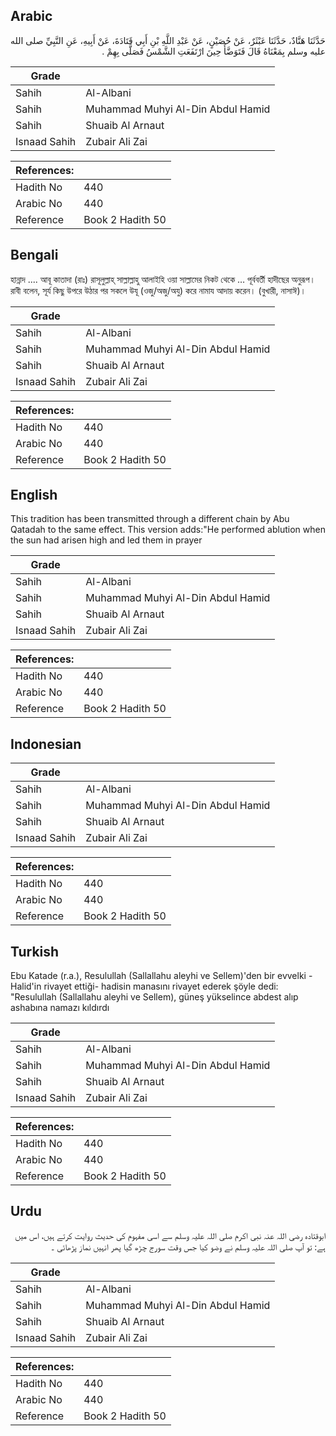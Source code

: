 ## Arabic


<div dir="rtl" lang="ar" style={{fontSize:'larger',backgroundColor:'#f8f9fa',padding:20}}>
حَدَّثَنَا هَنَّادٌ، حَدَّثَنَا عَبْثَرٌ، عَنْ حُصَيْنٍ، عَنْ عَبْدِ اللَّهِ بْنِ أَبِي قَتَادَةَ، عَنْ أَبِيهِ، عَنِ النَّبِيِّ صلى الله عليه وسلم بِمَعْنَاهُ قَالَ فَتَوَضَّأَ حِينَ ارْتَفَعَتِ الشَّمْسُ فَصَلَّى بِهِمْ ‏.‏
</div>
<div style={{backgroundColor:'#f8f9fa',padding:20, marginBottom: 10}}><table> <thead> <tr> <th>Grade</th> <th></th> </tr> </thead> <tbody> <tr><td>Sahih</td><td>Al-Albani</td></tr><tr><td>Sahih</td><td>Muhammad Muhyi Al-Din Abdul Hamid</td></tr><tr><td>Sahih</td><td>Shuaib Al Arnaut</td></tr><tr><td>Isnaad Sahih</td><td>Zubair Ali Zai</td></tr></tbody></table><table> <thead> <tr> <th>References:</th> <th></th> </tr> </thead> <tbody><tr><td>Hadith No</td><td>440</td></tr><tr><td>Arabic No</td><td>440</td></tr><tr><td>Reference</td><td>Book 2 Hadith 50</td></tr></tbody></table></div>

## Bengali


<div dir="ltr" lang="bn" style={{fontSize:'larger',backgroundColor:'#f8f9fa',padding:20}}>
হান্নাদ .... আবূ কাতাদা (রাঃ) রাসূলুল্লাহ্ সাল্লাল্লাহু আলাইহি ওয়া সাল্লামের নিকট থেকে … পূর্ববর্তী হাদীছের অনুরূপ। রাবী বলেন, সূর্য কিছু উপরে উঠার পর সকলে উযূ (ওজু/অজু/অযু) করে নামায আদায় করেন। (বুখারী, নাসাঈ)।
</div>
<div style={{backgroundColor:'#f8f9fa',padding:20, marginBottom: 10}}><table> <thead> <tr> <th>Grade</th> <th></th> </tr> </thead> <tbody> <tr><td>Sahih</td><td>Al-Albani</td></tr><tr><td>Sahih</td><td>Muhammad Muhyi Al-Din Abdul Hamid</td></tr><tr><td>Sahih</td><td>Shuaib Al Arnaut</td></tr><tr><td>Isnaad Sahih</td><td>Zubair Ali Zai</td></tr></tbody></table><table> <thead> <tr> <th>References:</th> <th></th> </tr> </thead> <tbody><tr><td>Hadith No</td><td>440</td></tr><tr><td>Arabic No</td><td>440</td></tr><tr><td>Reference</td><td>Book 2 Hadith 50</td></tr></tbody></table></div>

## English


<div dir="ltr" lang="en" style={{fontSize:'larger',backgroundColor:'#f8f9fa',padding:20}}>
This tradition has been transmitted through a different chain by Abu Qatadah to the same effect. This version adds:"He performed ablution when the sun had arisen high and led them in prayer
</div>
<div style={{backgroundColor:'#f8f9fa',padding:20, marginBottom: 10}}><table> <thead> <tr> <th>Grade</th> <th></th> </tr> </thead> <tbody> <tr><td>Sahih</td><td>Al-Albani</td></tr><tr><td>Sahih</td><td>Muhammad Muhyi Al-Din Abdul Hamid</td></tr><tr><td>Sahih</td><td>Shuaib Al Arnaut</td></tr><tr><td>Isnaad Sahih</td><td>Zubair Ali Zai</td></tr></tbody></table><table> <thead> <tr> <th>References:</th> <th></th> </tr> </thead> <tbody><tr><td>Hadith No</td><td>440</td></tr><tr><td>Arabic No</td><td>440</td></tr><tr><td>Reference</td><td>Book 2 Hadith 50</td></tr></tbody></table></div>

## Indonesian


<div dir="ltr" lang="id" style={{fontSize:'larger',backgroundColor:'#f8f9fa',padding:20}}>

</div>
<div style={{backgroundColor:'#f8f9fa',padding:20, marginBottom: 10}}><table> <thead> <tr> <th>Grade</th> <th></th> </tr> </thead> <tbody> <tr><td>Sahih</td><td>Al-Albani</td></tr><tr><td>Sahih</td><td>Muhammad Muhyi Al-Din Abdul Hamid</td></tr><tr><td>Sahih</td><td>Shuaib Al Arnaut</td></tr><tr><td>Isnaad Sahih</td><td>Zubair Ali Zai</td></tr></tbody></table><table> <thead> <tr> <th>References:</th> <th></th> </tr> </thead> <tbody><tr><td>Hadith No</td><td>440</td></tr><tr><td>Arabic No</td><td>440</td></tr><tr><td>Reference</td><td>Book 2 Hadith 50</td></tr></tbody></table></div>

## Turkish


<div dir="ltr" lang="tr" style={{fontSize:'larger',backgroundColor:'#f8f9fa',padding:20}}>
Ebu Katade (r.a.), Resulullah (Sallallahu aleyhi ve Sellem)'den bir evvelki -Halid'in rivayet ettiği- hadisin manasını rivayet ederek şöyle dedi: "Resulullah (Sallallahu aleyhi ve Sellem), güneş yükselince abdest alıp ashabına namazı kıldırdı
</div>
<div style={{backgroundColor:'#f8f9fa',padding:20, marginBottom: 10}}><table> <thead> <tr> <th>Grade</th> <th></th> </tr> </thead> <tbody> <tr><td>Sahih</td><td>Al-Albani</td></tr><tr><td>Sahih</td><td>Muhammad Muhyi Al-Din Abdul Hamid</td></tr><tr><td>Sahih</td><td>Shuaib Al Arnaut</td></tr><tr><td>Isnaad Sahih</td><td>Zubair Ali Zai</td></tr></tbody></table><table> <thead> <tr> <th>References:</th> <th></th> </tr> </thead> <tbody><tr><td>Hadith No</td><td>440</td></tr><tr><td>Arabic No</td><td>440</td></tr><tr><td>Reference</td><td>Book 2 Hadith 50</td></tr></tbody></table></div>

## Urdu


<div dir="rtl" lang="ur" style={{fontSize:'larger',backgroundColor:'#f8f9fa',padding:20}}>
ابوقتادہ رضی اللہ عنہ نبی اکرم صلی اللہ علیہ وسلم سے اسی مفہوم کی حدیث روایت کرتے ہیں، اس میں ہے: تو آپ صلی اللہ علیہ وسلم نے وضو کیا جس وقت سورج چڑھ گیا پھر انہیں نماز پڑھائی ۔
</div>
<div style={{backgroundColor:'#f8f9fa',padding:20, marginBottom: 10}}><table> <thead> <tr> <th>Grade</th> <th></th> </tr> </thead> <tbody> <tr><td>Sahih</td><td>Al-Albani</td></tr><tr><td>Sahih</td><td>Muhammad Muhyi Al-Din Abdul Hamid</td></tr><tr><td>Sahih</td><td>Shuaib Al Arnaut</td></tr><tr><td>Isnaad Sahih</td><td>Zubair Ali Zai</td></tr></tbody></table><table> <thead> <tr> <th>References:</th> <th></th> </tr> </thead> <tbody><tr><td>Hadith No</td><td>440</td></tr><tr><td>Arabic No</td><td>440</td></tr><tr><td>Reference</td><td>Book 2 Hadith 50</td></tr></tbody></table></div>